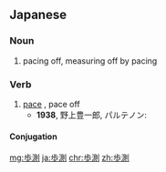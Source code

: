 ==Japanese==
{{ja-kanjitab|ほ|そく|yomi=on}}

===Noun===
{{ja-noun|ほそく}}

# pacing off, measuring off by pacing

===Verb===
{{ja-verb-suru|ほそく}}

# [[pace]] {{gloss|measure by walking}}, pace off
#* '''1938''', 野上豊一郎, パルテノン:
#*: {{ja-usex|名称は部屋の長さが'''歩測'''して百歩あったからである。|めいしょう は へや の ながさ が '''ほそく''' して ひゃく-ほ あった から で ある。|The name comes from the fact that it takes 100 steps to pace the length of the room.}}

====Conjugation====
{{ja-suru|ほそく}}

[[mg:歩測]]
[[ja:歩測]]
[[chr:歩測]]
[[zh:歩測]]